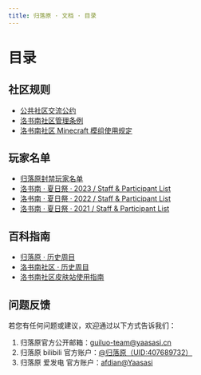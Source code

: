 ```yaml
---
title: 归落原 · 文档 · 目录
---
```


# 目录

## 社区规则

- [公共社区交流公约](rules/community_chat_convention)
- [洛书南社区管理条例](rules/losenone_community_management_regulations)
- [洛书南社区 Minecraft 模组使用规定](rules/allowed_modifications)

## 玩家名单

- [归落原封禁玩家名单](players_list/blacklists)
- [洛书南 · 夏日祭 · 2023 / Staff & Participant List](players_list/losenone_summerfestival_2023_staff_and_participant_list)
- [洛书南 · 夏日祭 · 2022 / Staff & Participant List](players_list/losenone_summerfestival_2022_staff_and_participant_list)
- [洛书南 · 夏日祭 · 2021 / Staff & Participant List](players_list/losenone_summerfestival_2021_staff_and_participant_list)

## 百科指南

- [归落原 · 历史周目](https://spark.yaasasi.cn/docs/playthrough)
- [洛书南社区 · 历史周目](https://spark.yaasasi.cn/docs/playthrough_losenone)
- [洛书南社区皮肤站使用指南](wiki/losenone_skin_user_guide)

## 问题反馈

若您有任何问题或建议，欢迎通过以下方式告诉我们：

1. 归落原官方公开邮箱：guiluo-team@yaasasi.cn
2. 归落原 bilibili 官方账户：[@归落原（UID:407689732）](https://space.bilibili.com/407689732)
3. 归落原 爱发电 官方账户：[afdian@Yaasasi](https://afdian.net/@Yaasasi)